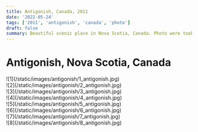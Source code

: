 ```yaml
---
title: Antigonish, Canada, 2011
date: '2022-05-24'
tags: ['2011', 'antigonish', 'canada', 'photo']
draft: false
summary: Beautiful scenic place in Nova Scotia, Canada. Photo were took in 2011.
---
```


# Antigonish, Nova Scotia, Canada

<div className="flex flex-wrap -mx-2 overflow-hidden xl:-mx-2">
  <div className="my-1 px-2 w-full overflow-hidden xl:my-1 xl:px-2">
    ![1](/static/images/antigonish/1_antigonish.jpg)
  </div>
  <div className="my-1 px-2 w-full overflow-hidden xl:my-1 xl:px-2">
    ![2](/static/images/antigonish/2_antigonish.jpg)
  </div>
  <div className="my-1 px-2 w-full overflow-hidden xl:my-1 xl:px-2">
    ![3](/static/images/antigonish/3_antigonish.jpg)
  </div>
  <div className="my-1 px-2 w-full overflow-hidden xl:my-1 xl:px-2">
    ![4](/static/images/antigonish/4_antigonish.jpg)
  </div>
  <div className="my-1 px-2 w-full overflow-hidden xl:my-1 xl:px-2">
    ![5](/static/images/antigonish/5_antigonish.jpg)
  </div>
  <div className="my-1 px-2 w-full overflow-hidden xl:my-1 xl:px-2">
    ![6](/static/images/antigonish/6_antigonish.jpg)
  </div>
  <div className="my-1 px-2 w-full overflow-hidden xl:my-1 xl:px-2">
    ![7](/static/images/antigonish/7_antigonish.jpg)
  </div>
  <div className="my-1 px-2 w-full overflow-hidden xl:my-1 xl:px-2">
    ![8](/static/images/antigonish/8_antigonish.jpg)
  </div>
</div>
